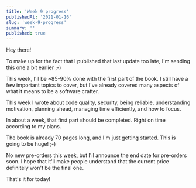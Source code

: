 ```yaml
---
title: 'Week 9 progress'
publishedAt: '2021-01-16'
slug: 'week-9-progress'
summary: ''
published: true
---
```


Hey there!

To make up for the fact that I published that last update too late, I'm sending this one a bit earlier ;-)

This week, I'll be ~85-90% done with the first part of the book. I still have a few important topics to cover, but I've already covered many aspects of what it means to be a software crafter.

This week I wrote about code quality, security, being reliable, understanding motivation, planning ahead, managing time efficiently, and how to focus.

In about a week, that first part should be completed. Right on time according to my plans.

The book is already 70 pages long, and I'm just getting started. This is going to be huge! ;-)

No new pre-orders this week, but I'll announce the end date for pre-orders soon. I hope that it'll make people understand that the current price definitely won't be the final one.

That's it for today!

<BlogPostSignature />
